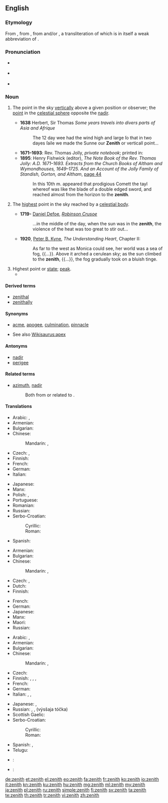 {{was wotd|2008|November|28}}
==English==
{{wikipedia}}

===Etymology===
From {{etyl|enm|en}} {{term|senith|lang=enm}}, from {{term|cinit|lang=enm}}, from {{etyl|fro|en}} {{term|cenit|lang=fro}} and/or {{etyl|la|en}} {{term|cenit|lang=la}}, a transliteration of {{etyl|ar|en}} {{term|سمت||direction, path|tr=samt|lang=ar|sc=Arab}} which is in itself a weak abbreviation of {{term|سمت الرأس||direction of the head|tr=samt ar-ra's|lang=ar|sc=Arab}}.

===Pronunciation===
* {{a|UK}} {{IPA|/ˈzɛn.ɪθ/}}
* {{a|US}} {{IPA|/ˈzi.nɪθ/}}
* {{audio|en-us-zenith.ogg|Audio (US)}}

===Noun===
{{en-noun}}

# {{context|astronomy|lang=en}} The point in the sky [[vertically]] above a given position or observer; the [[point]] in the [[celestial sphere]] opposite the [[nadir]].
#* '''1638''' Herbert, Sir Thomas ''Some years travels into divers parts of Asia and Afrique''
#*: The 12 day wee had the wind high and large ſo that in two dayes ſaile we made the Sunne our '''Zenith''' or verticall point...
#* '''1671–1693''': Rev. Thomas Jolly, ''private notebook''; printed in:
#* '''1895''': Henry Fishwick (editor), ''The Note Book of the Rev. Thomas Jolly: A.D. 1671–1693. Extracts from the Church Books of Altham and Wymondhouses, 1649–1725. And an Account of the Jolly Family of Standish, Gorton, and Altham'', [http://books.google.co.uk/books?ei=L-9bSa-FKYuiyAS3xqmCDA&id=TA71Bp2xMq0C&dq=%22of+christ+and+his+gospell%2C%22&q=zenith&pgis=1#search_anchor page 44]
#*: In this 10th m. appeared that prodigious Comett the tayl whereof was like the blade of a double edged sword, and reached almost from the horizon to the '''zenith'''.
# {{context|astronomy|lang=en}} The [[highest]] point in the sky reached by a [[celestial body]].
#* '''1719-''' [[w:Daniel Defoe|Daniel Defoe]], ''[[w:Robinson Crusoe|Robinson Crusoe]]''
#*: ...in the middle of the day, when the sun was in the '''zenith''', the violence of the heat was too great to stir out...
#* '''1920''', [[w:Peter B. Kyne|Peter B. Kyne]], ''The Understanding Heart'', Chapter II:
#*: As far to the west as Monica could see, her world was a sea of fog, {{...}}. Above it arched a cerulean sky; as the sun climbed to the '''zenith''', {{...}}, the fog gradually took on a bluish tinge.
# Highest point or [[state]]; [[peak]].
#* {{quote-book
|page=173
|year=1900
|author=William Beckford
|title=The History of the Caliph Vathek
|url=http://books.google.com/books?id=KnArAAAAMAAJ
|passage="There for a while I enjoyed myself in the '''zenith''' of glory and pleasure."}}

====Derived terms====
* [[zenithal]]
* [[zenithally]]

====Synonyms====
* {{sense|highest point or state}} [[acme]], [[apogee]], [[culmination]], [[pinnacle]]
* See also [[Wikisaurus:apex]]

====Antonyms====
* [[nadir]] {{qualifier|etymological (Arabic) antonym}}
* [[perigee]]

====Related terms====
* [[azimuth]], [[nadir]]
*: Both from or related to {{term|سمت|السمت|direction|tr=as-samt|lang=ar|sc=Arab}}.

====Translations====
{{trans-top|astronomy: point vertically above a position or observer}}
* Arabic: {{t-|ar|سَمْت|m|tr=samt}}, {{t-|ar|ذروة|f|tr=ḏúrwa}}
* Armenian: {{t-|hy|զենիթ}}
* Bulgarian: {{t+|bg|зенит|m|tr=zenít|sc=Cyrl}}
* Chinese:
*: Mandarin: {{t|cmn|天頂|sc=Hani}}, {{t|cmn|天顶|tr=tiāndǐng|sc=Hani}}
* Czech: {{t+|cs|nadhlavník|m}}, {{t+|cs|zenit|m}}
* Finnish: {{t+|fi|zeniitti}}
* French: {{t+|fr|zénith|m}}
* German: {{t+|de|Zenit|m}}
* Italian: {{t-|it|zenit|m}}
{{trans-mid}}
* Japanese: {{t-|ja|天頂|tr=てんちょう, tenchō}}
* Manx: {{t-|gv|ard-niau}}
* Polish: {{t+|pl|zenit|m}}, {{t-|pl|apogeum|n}}
* Portuguese: {{t+|pt|zênite|m}}
* Romanian: {{t-|ro|dric|m}}
* Russian: {{t+|ru|зенит|m|tr=zenít}}
* Serbo-Croatian: {{t-|sh|tjemenište|n}}
*: Cyrillic: {{t-|sh|зенит|m}}
*: Roman: {{t-|sh|zenit|m}}
* Spanish: {{t+|es|cenit|m}}
{{trans-bottom}}

{{trans-top|astronomy: highest point reached by a celestial body}}
* Armenian: {{t-|hy|զենիթ}}
* Bulgarian: {{t+|bg|зенит|m|tr=zenít|sc=Cyrl}}
* Chinese:
*: Mandarin: {{t|cmn|天頂|sc=Hani}}, {{t|cmn|天顶|tr=tiāndǐng|sc=Hani}}
* Czech: {{t+|cs|nadhlavník|m}}, {{t+|cs|zenit|m}}
* Dutch: {{t+|nl|zenit|n}}
* Finnish: {{t-|fi|lakipiste}}
{{trans-mid}}
* French: {{t+|fr|zénith|m}}
* German: {{t+|de|Zenit|m}}
* Japanese: {{t-|ja|天頂|tr=てんちょう, tenchō}}
* Manx: {{t-|gv|ard-niau}}
* Maori: {{t-|mi|kōmata}}
* Russian: {{t+|ru|зенит|m|tr=zenít}}
{{trans-bottom}}

{{trans-top|highest point or state; peak}}
* Arabic: {{t-|ar|سَمْت|m|tr=samt}}, {{t-|ar|ذروة|f|tr=ḏúrwa}}
* Armenian: {{t-|hy|զենիթ}}
* Bulgarian: {{t+|bg|зенит|m|tr=zenít|sc=Cyrl}}
* Chinese:
*: Mandarin: {{t|cmn|頂點|sc=Hani}}, {{t|cmn|顶点|tr=dǐngdiǎn|sc=Hani}}
* Czech: {{t+|cs|zenit|m}}
* Finnish: {{t+|fi|huippu}}, {{t-|fi|huipennus}}, {{t-|fi|huippukohta}}, {{t+|fi|kohokohta}}
* French: {{t+|fr|zénith|m}}
* German: {{t+|de|Zenit|m}}
* Italian: {{t-|it|zenit|m}}, {{t+|it|culmine|m}}, {{t+|it|apice|m}}
{{trans-mid}}
* Japanese: {{t-|ja|頂点|tr=ちょうてん, chōten}}, {{t-|ja|絶頂|tr=ぜっちょう, zecchō}}
* Russian: {{t+|ru|зенит|tr=zenít|m}}, {{t+|ru|расцвет|m}}, {{l|ru|высший|высшая}} {{t+|ru|точка}} (výsšaja tóčka) {{f}}
* Scottish Gaelic: {{t-|gd|bàrr|m}}
* Serbo-Croatian:
*: Cyrillic: {{t-|sh|зенит|m}}
*: Roman: {{t-|sh|zenit|m}}
* Spanish: {{t-|es|apogeo|m}}, {{t+|es|cenit|m}}
* Telugu: {{t+|te|స్వర్గము|tr=swargamu|sc=Telu}}
{{trans-bottom}}

{{checktrans-top}}
* {{ttbc|eo}}: {{t-|eo|zenito}}
* {{ttbc|ia}}: {{t-|ia|zenit}}
{{trans-bottom}}

[[de:zenith]]
[[et:zenith]]
[[el:zenith]]
[[eo:zenith]]
[[fa:zenith]]
[[fr:zenith]]
[[ko:zenith]]
[[io:zenith]]
[[it:zenith]]
[[kn:zenith]]
[[ku:zenith]]
[[hu:zenith]]
[[mg:zenith]]
[[ml:zenith]]
[[my:zenith]]
[[ja:zenith]]
[[pl:zenith]]
[[ru:zenith]]
[[simple:zenith]]
[[fi:zenith]]
[[sv:zenith]]
[[ta:zenith]]
[[te:zenith]]
[[th:zenith]]
[[tr:zenith]]
[[vi:zenith]]
[[zh:zenith]]